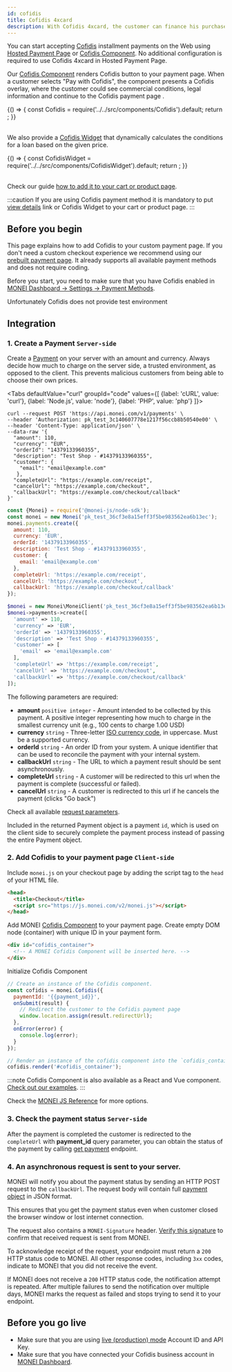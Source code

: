```yaml
---
id: cofidis
title: Cofidis 4xcard
description: With Cofidis 4xcard, the customer can finance his purchase in 4 monthly installments using his card.
---
```


You can start accepting [Cofidis](https://www.cofidis.es/) installment payments on the Web using [Hosted Payment Page](integrations/use-prebuilt-payment-page.mdx) or [Cofidis Component](../monei-js/reference.md#cofidis-component). No additional configuration is required to use Cofidis 4xcard in Hosted Payment Page.

Our [Cofidis Component](monei-js/reference.md#cofidis-component) renders Cofidis button to your payment page.
When a customer selects "Pay with Cofidis", the component presents a Cofidis overlay, where the customer could see commercial conditions, legal information and continue to the Cofidis payment page .


<div className="preview-frame">
  <div className="payment-button" style={{height: 115}}>
    <BrowserOnly>
      {() => {
        const Cofidis = require('../../src/components/Cofidis').default;
        return <Cofidis />;
      }}
    </BrowserOnly>
  </div>
</div>
<br />

We also provide a [Cofidis Widget](monei-js/reference.md#cofidiswidget-component) that dynamically calculates the conditions for a loan based on the given price.

<div className="preview-frame">
  <div className="payment-button">
    <div style={{maxWidth: 500}}>
      <BrowserOnly>
        {() => {
          const CofidisWidget = require('../../src/components/CofidisWidget').default;
          return <CofidisWidget />;
        }}
      </BrowserOnly>
    </div>
  </div>
</div>
<br />

Check our guide [how to add it to your cart or product page](guides/setup-cofidis-widget.mdx).

:::caution
If you are using Cofidis payment method it is mandatory to put [view details](https://monei.com/cofidis/) link or Cofidis Widget to your cart or product page.
:::

## Before you begin

This page explains how to add Cofidis to your custom payment page. If you don't need a custom checkout experience we recommend using our [prebuilt payment page](integrations/use-prebuilt-payment-page.mdx). It already supports all available payment methods and does not require coding.

Before you start, you need to make sure that you have Cofidis enabled in [MONEI Dashboard → Settings → Payment Methods](https://dashboard.monei.com/settings/payment-methods).

Unfortunately Cofidis does not provide test environment

## Integration

### 1. Create a Payment `Server-side`

Create a [Payment](/apis/rest/schemas/payment/) on your server with an amount and currency. Always decide how much to charge on the server side, a trusted environment, as opposed to the client. This prevents malicious customers from being able to choose their own prices.


<Tabs
  defaultValue="curl"
  groupId="code"
  values={[
    {label: 'cURL', value: 'curl'},
    {label: 'Node.js', value: 'node'},
    {label: 'PHP', value: 'php'}
  ]}>
<TabItem value="curl">

```shell script title="POST https://api.monei.com/v1/payments"
curl --request POST 'https://api.monei.com/v1/payments' \
--header 'Authorization: pk_test_3c140607778e1217f56ccb8b50540e00' \
--header 'Content-Type: application/json' \
--data-raw '{
  "amount": 110,
  "currency": "EUR",
  "orderId": "14379133960355",
  "description": "Test Shop - #14379133960355",
  "customer": {
    "email": "email@example.com"
   },
  "completeUrl": "https://example.com/receipt",
  "cancelUrl": "https://example.com/checkout",
  "callbackUrl": "https://example.com/checkout/callback"
}'

```

</TabItem>

<TabItem value="node">

```js title="server.js"
const {Monei} = require('@monei-js/node-sdk');
const monei = new Monei('pk_test_36cf3e8a15eff3f5be983562ea6b13ec');
monei.payments.create({
  amount: 110,
  currency: 'EUR',
  orderId: '14379133960355',
  description: 'Test Shop - #14379133960355',
  customer: {
    email: 'email@example.com'
  },
  completeUrl: 'https://example.com/receipt',
  cancelUrl: 'https://example.com/checkout',
  callbackUrl: 'https://example.com/checkout/callback'
});
```

</TabItem>

<TabItem value="php">

```php title="server.php"
$monei = new Monei\MoneiClient('pk_test_36cf3e8a15eff3f5be983562ea6b13ec');
$monei->payments->create([
  'amount' => 110,
  'currency' => 'EUR',
  'orderId' => '14379133960355',
  'description' => 'Test Shop - #14379133960355',
  'customer' => [
    'email' => 'email@example.com'
  ],
  'completeUrl' => 'https://example.com/receipt',
  'cancelUrl' => 'https://example.com/checkout',
  'callbackUrl' => 'https://example.com/checkout/callback'
]);
```

  </TabItem>
</Tabs>

The following parameters are required:

- **amount** `positive integer` - Amount intended to be collected by this payment. A positive integer representing how much to charge in the smallest currency unit (e.g., 100 cents to charge 1.00 USD)
- **currency** `string` - Three-letter [ISO currency code](https://en.wikipedia.org/wiki/ISO_4217), in uppercase. Must be a supported currency.
- **orderId** `string` - An order ID from your system. A unique identifier that can be used to reconcile the payment with your internal system.
- **callbackUrl** `string` - The URL to which a payment result should be sent asynchronously.
- **completeUrl** `string` - A customer will be redirected to this url when the payment is complete (successful or failed).
- **cancelUrl** `string` - A customer is redirected to this url if he cancels the payment (clicks "Go back")

Check all available [request parameters](/apis/rest/payments-create/).

Included in the returned Payment object is a payment `id`, which is used on the client side to securely complete the payment process instead of passing the entire Payment object.

### 2. Add Cofidis to your payment page `Client-side`

Include `monei.js` on your checkout page by adding the script tag to the `head` of your HTML file.

```html title="checkout.html"
<head>
  <title>Checkout</title>
  <script src="https://js.monei.com/v2/monei.js"></script>
</head>
```

Add MONEI [Cofidis Component](../monei-js/reference.md#cofidis-component) to your payment page. Create empty DOM node (container) with unique ID in your payment form.

```html title="checkout.html"
<div id="cofidis_container">
  <!-- A MONEI Cofidis Component will be inserted here. -->
</div>
```

Initialize Cofidis Component

```js title="client.js"
// Create an instance of the Cofidis component.
const cofidis = monei.Cofidis({
  paymentId: '{{payment_id}}',
  onSubmit(result) {
    // Redirect the customer to the Cofidis payment page
    window.location.assign(result.redirectUrl);
  },
  onError(error) {
    console.log(error);
  }
});

// Render an instance of the cofidis component into the `cofidis_container` <div>.
cofidis.render('#cofidis_container');
```

:::note
Cofidis Component is also available as a React and Vue component. [Check out our examples](monei-js/overview.mdx#card-input-component).
:::

Check the [MONEI JS Reference](../monei-js/reference.md#cofidis-component) for more options.

### 3. Check the payment status `Server-side`

After the payment is completed the customer is redirected to the `completeUrl` with **payment_id** query parameter, you can obtain the status of the payment by calling [get payment](/apis/rest/payments-get/) endpoint.

### 4. An asynchronous request is sent to your server.

MONEI will notify you about the payment status by sending an HTTP POST request to the `callbackUrl`. The request body will contain full [payment object](/apis/rest/schemas/payment/) in JSON format.

This ensures that you get the payment status even when customer closed the browser window or lost internet connection.

The request also contains a `MONEI-Signature` header. [Verify this signature](guides/verify-signature.mdx) to confirm that received request is sent from MONEI.

To acknowledge receipt of the request, your endpoint must return a `200` HTTP status code to MONEI. All other response codes, including `3xx` codes, indicate to MONEI that you did not receive the event.

If MONEI does not receive a `200` HTTP status code, the notification attempt is repeated. After multiple failures to send the notification over multiple days, MONEI marks the request as failed and stops trying to send it to your endpoint.

## Before you go live

- Make sure that you are using [live (production) mode](testing.md) Account ID and API Key.
- Make sure that you have connected your Cofidis business account in [MONEI Dashboard](https://dashboard.monei.com/settings/payment-methods).
